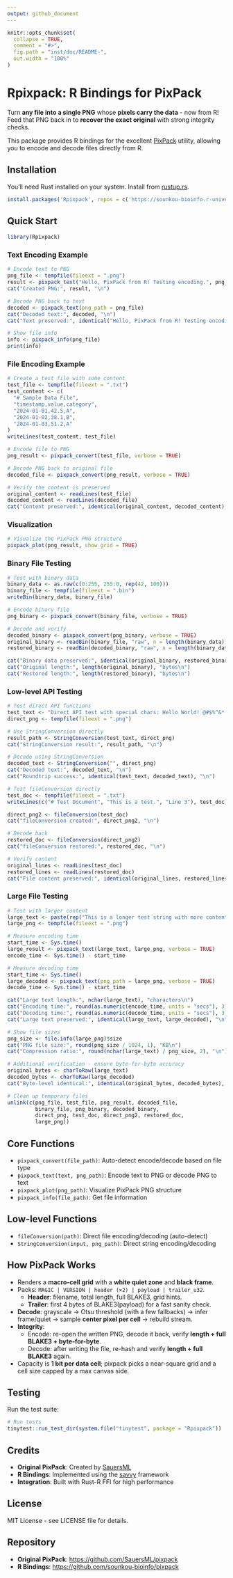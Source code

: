 ```yaml
---
output: github_document
---
```


```r
knitr::opts_chunk$set(
  collapse = TRUE,
  comment = "#>",
  fig.path = "inst/doc/README-",
  out.width = "100%"
)
```

# Rpixpack: R Bindings for PixPack

Turn **any file into a single PNG** whose **pixels carry the data** - now from R! Feed that PNG back in to **recover the exact original** with strong integrity checks.

This package provides R bindings for the excellent [PixPack](https://github.com/SauersML/pixpack) utility, allowing you to encode and decode files directly from R.

## Installation

You'll need Rust installed on your system. Install from [rustup.rs](https://rustup.rs/).

```r
install.packages('Rpixpack', repos = c('https://sounkou-bioinfo.r-universe.dev', 'https://cloud.r-project.org'))
```

## Quick Start

```r
library(Rpixpack)
```

### Text Encoding Example

```r
# Encode text to PNG
png_file <- tempfile(fileext = ".png")
result <- pixpack_text("Hello, PixPack from R! Testing encoding.", png_file)
cat("Created PNG:", result, "\n")

# Decode PNG back to text
decoded <- pixpack_text(png_path = png_file)
cat("Decoded text:", decoded, "\n")
cat("Text preserved:", identical("Hello, PixPack from R! Testing encoding.", decoded), "\n")

# Show file info
info <- pixpack_info(png_file)
print(info)
```

### File Encoding Example

```r
# Create a test file with some content
test_file <- tempfile(fileext = ".txt")
test_content <- c(
  "# Sample Data File",
  "timestamp,value,category", 
  "2024-01-01,42.5,A",
  "2024-01-02,38.1,B", 
  "2024-01-03,51.2,A"
)
writeLines(test_content, test_file)

# Encode file to PNG
png_result <- pixpack_convert(test_file, verbose = TRUE)

# Decode PNG back to original file
decoded_file <- pixpack_convert(png_result, verbose = TRUE)

# Verify the content is preserved
original_content <- readLines(test_file)
decoded_content <- readLines(decoded_file)
cat("Content preserved:", identical(original_content, decoded_content), "\n")
```

### Visualization

```r
# Visualize the PixPack PNG structure
pixpack_plot(png_result, show_grid = TRUE)
```

### Binary File Testing

```r
# Test with binary data
binary_data <- as.raw(c(0:255, 255:0, rep(42, 100)))
binary_file <- tempfile(fileext = ".bin")
writeBin(binary_data, binary_file)

# Encode binary file
png_binary <- pixpack_convert(binary_file, verbose = TRUE)

# Decode and verify
decoded_binary <- pixpack_convert(png_binary, verbose = TRUE)
original_binary <- readBin(binary_file, "raw", n = length(binary_data))
restored_binary <- readBin(decoded_binary, "raw", n = length(binary_data))

cat("Binary data preserved:", identical(original_binary, restored_binary), "\n")
cat("Original length:", length(original_binary), "bytes\n")
cat("Restored length:", length(restored_binary), "bytes\n")
```

### Low-level API Testing

```r
# Test direct API functions
test_text <- "Direct API test with special chars: Hello World! @#$%^&*()"
direct_png <- tempfile(fileext = ".png")

# Use StringConversion directly
result_path <- StringConversion(test_text, direct_png)
cat("StringConversion result:", result_path, "\n")

# Decode using StringConversion
decoded_text <- StringConversion("", direct_png)
cat("Decoded text:", decoded_text, "\n")
cat("Roundtrip success:", identical(test_text, decoded_text), "\n")

# Test fileConversion directly
test_doc <- tempfile(fileext = ".txt")
writeLines(c("# Test Document", "This is a test.", "Line 3"), test_doc)

direct_png2 <- fileConversion(test_doc)
cat("fileConversion created:", direct_png2, "\n")

# Decode back
restored_doc <- fileConversion(direct_png2)
cat("fileConversion restored:", restored_doc, "\n")

# Verify content
original_lines <- readLines(test_doc)
restored_lines <- readLines(restored_doc)
cat("File content preserved:", identical(original_lines, restored_lines), "\n")
```

### Large File Testing

```r
# Test with larger content
large_text <- paste(rep("This is a longer test string with more content to encode. ", 50), collapse = "")
large_png <- tempfile(fileext = ".png")

# Measure encoding time
start_time <- Sys.time()
large_result <- pixpack_text(large_text, large_png, verbose = TRUE)
encode_time <- Sys.time() - start_time

# Measure decoding time
start_time <- Sys.time()
large_decoded <- pixpack_text(png_path = large_png, verbose = TRUE)
decode_time <- Sys.time() - start_time

cat("Large text length:", nchar(large_text), "characters\n")
cat("Encoding time:", round(as.numeric(encode_time, units = "secs"), 3), "seconds\n")
cat("Decoding time:", round(as.numeric(decode_time, units = "secs"), 3), "seconds\n")
cat("Large text preserved:", identical(large_text, large_decoded), "\n")

# Show file sizes
png_size <- file.info(large_png)$size
cat("PNG file size:", round(png_size / 1024, 1), "KB\n")
cat("Compression ratio:", round(nchar(large_text) / png_size, 2), "\n")

# Additional verification - ensure byte-for-byte accuracy
original_bytes <- charToRaw(large_text)
decoded_bytes <- charToRaw(large_decoded)
cat("Byte-level identical:", identical(original_bytes, decoded_bytes), "\n")
```

```r
# Clean up temporary files
unlink(c(png_file, test_file, png_result, decoded_file, 
         binary_file, png_binary, decoded_binary,
         direct_png, test_doc, direct_png2, restored_doc,
         large_png))
```

## Core Functions

- `pixpack_convert(file_path)`: Auto-detect encode/decode based on file type
- `pixpack_text(text, png_path)`: Encode text to PNG or decode PNG to text  
- `pixpack_plot(png_path)`: Visualize PixPack PNG structure
- `pixpack_info(file_path)`: Get file information

## Low-level Functions

- `fileConversion(path)`: Direct file encoding/decoding (auto-detect)
- `StringConversion(input, png_path)`: Direct string encoding/decoding

## How PixPack Works

- Renders a **macro-cell grid** with a **white quiet zone** and **black frame**.
- Packs: `MAGIC | VERSION | header (×2) | payload | trailer_u32`.
  - **Header**: filename, total length, full BLAKE3, grid hints.
  - **Trailer**: first 4 bytes of BLAKE3(payload) for a fast sanity check.
- **Decode**: grayscale → Otsu threshold (with a few fallbacks) → infer frame/quiet → sample **center pixel per cell** → rebuild stream.
- **Integrity**:
  - Encode: re-open the written PNG, decode it back, verify **length + full BLAKE3 + byte-for-byte**.
  - Decode: after writing the file, re-hash and verify **length + full BLAKE3** again.
- Capacity is **1 bit per data cell**; pixpack picks a near-square grid and a cell size capped by a max canvas side.

## Testing

Run the test suite:

```r
# Run tests
tinytest::run_test_dir(system.file("tinytest", package = "Rpixpack"))
```

## Credits

- **Original PixPack**: Created by [SauersML](https://github.com/SauersML/pixpack)
- **R Bindings**: Implemented using the [savvy](https://github.com/yutannihilation/savvy) framework
- **Integration**: Built with Rust-R FFI for high performance

## License

MIT License - see LICENSE file for details.

## Repository

- **Original PixPack**: <https://github.com/SauersML/pixpack>
- **R Bindings**: <https://github.com/sounkou-bioinfo/pixpack>
